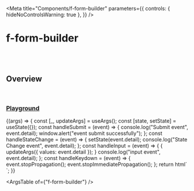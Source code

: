 
<Meta
  title="Components/f-form-builder"
  parameters={{
    controls: { hideNoControlsWarning: true },
  }}
/>

# f-form-builder

<br />
<br />

## Overview

<f-divider></f-divider>

<br />

### [Playground](/story/components-f-form-builder--playground)

<Canvas>
  <Story
    name="Playground"
    argTypes={{
      config: {
        control: "object",
      },
      values: { control: "object" },
    }}
    args={{
      ...fields,
      values: {
        group1: [
          { xyz: "123", abc: "678" },
          { xyz: "tyu", abc: "pqr" },
        ],
      },
    }}
  >
    {(args) => {
      const [_, updateArgs] = useArgs();
      const [state, setState] = useState({});
      const handleSubmit = (event) => {
        console.log("Submit event", event.detail);
        window.alert("event submit successfully");
      };
      const handleStateChange = (event) => {
        setState(event.detail);
        console.log("State Change event", event.detail);
      };
      const handleInput = (event) => {
        {
          updateArgs({ values: event.detail });
        }
        console.log("input event", event.detail);
      };
      const handleKeydown = (event) => {
        event.stopPropagation();
        event.stopImmediatePropagation();
      };
      return html` <f-div padding="medium">
        <f-form-builder
          .config=${args.config}
          .values=${args.values}
          @submit=${handleSubmit}
          @stateChange=${handleStateChange}
          @input=${handleInput}
          @keydown=${handleKeydown}
        >
          <f-button
            label="submit"
            type="submit"
            .variant=${args.config.variant}
            .category=${args.config.category}
            ?disabled=${!state.isValid}
          ></f-button> </f-form-builder
      ></f-div>`;
    }}
  </Story>
</Canvas>

<br />

<ArgsTable of={"f-form-builder"} />
